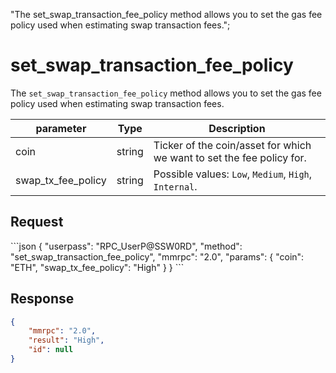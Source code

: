   "The set_swap_transaction_fee_policy method allows you to set the gas fee policy used when estimating swap transaction fees.";

# set\_swap\_transaction\_fee\_policy

The `set_swap_transaction_fee_policy` method allows you to set the gas fee policy used when estimating swap transaction fees.

| parameter             | Type   | Description                                                           |
| --------------------- | ------ | --------------------------------------------------------------------- |
| coin                  | string | Ticker of the coin/asset for which we want to set the fee policy for. |
| swap\_tx\_fee\_policy | string | Possible values: `Low`, `Medium`, `High`, `Internal`.                 |

## Request

<CodeGroup title="" tag="POST" label="set_swap_transaction_fee_policy" mm2MethodDecorate="true">
  ```json
  {
    "userpass": "RPC_UserP@SSW0RD",
    "method": "set_swap_transaction_fee_policy",
    "mmrpc": "2.0",
    "params": {
      "coin": "ETH",
      "swap_tx_fee_policy": "High"
    }
  }
  ```
</CodeGroup>

## Response

```json
{
    "mmrpc": "2.0",
    "result": "High",
    "id": null
}
```
